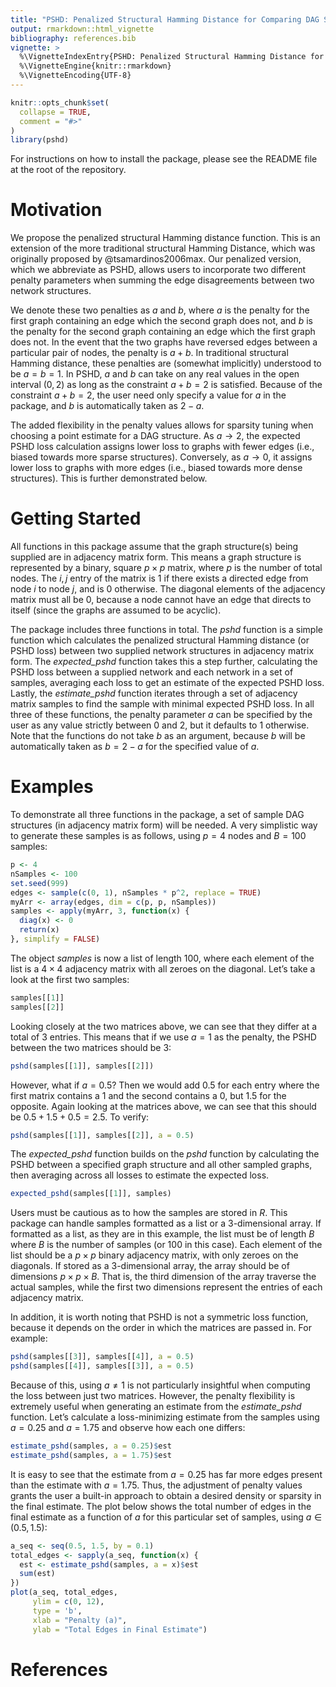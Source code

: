 ```yaml
---
title: "PSHD: Penalized Structural Hamming Distance for Comparing DAG Structures"
output: rmarkdown::html_vignette
bibliography: references.bib
vignette: >
  %\VignetteIndexEntry{PSHD: Penalized Structural Hamming Distance for Comparing DAG Structures}
  %\VignetteEngine{knitr::rmarkdown}
  %\VignetteEncoding{UTF-8}
---
```


```r
knitr::opts_chunk$set(
  collapse = TRUE,
  comment = "#>"
)
library(pshd)
```

For instructions on how to install the package, please see the README file at the root of the repository.

# Motivation

We propose the penalized structural Hamming distance function. This is an extension of the more traditional structural Hamming Distance, which was originally proposed by @tsamardinos2006max. Our penalized version, which we abbreviate as PSHD, allows users to incorporate two different penalty parameters when summing the edge disagreements between two network structures. 

We denote these two penalties as $a$ and $b$, where $a$ is the penalty for the first graph containing an edge which the second graph does not, and $b$ is the penalty for the second graph containing an edge which the first graph does not. In the event that the two graphs have reversed edges between a particular pair of nodes, the penalty is $a+b$. In traditional structural Hamming distance, these penalties are (somewhat implicitly) understood to be $a=b=1$. In PSHD, $a$ and $b$ can take on any real values in the open interval $(0,2)$ as long as the constraint $a+b=2$ is satisfied. Because of the constraint $a+b=2$, the user need only specify a value for $a$ in the package, and $b$ is automatically taken as $2-a$.

The added flexibility in the penalty values allows for sparsity tuning when choosing a point estimate for a DAG structure. As $a \longrightarrow 2$, the expected PSHD loss calculation assigns lower loss to graphs with fewer edges (i.e., biased towards more sparse structures). Conversely, as $a \longrightarrow 0$, it assigns lower loss to graphs with more edges (i.e., biased towards more dense structures). This is further demonstrated below.


# Getting Started

All functions in this package assume that the graph structure(s) being supplied are in adjacency matrix form. This means a graph structure is represented by a binary, square $p \times p$ matrix, where $p$ is the number of total nodes. The $i,j$ entry of the matrix is 1 if there exists a directed edge from node $i$ to node $j$, and is 0 otherwise. The diagonal elements of the adjacency matrix must all be 0, because a node cannot have an edge that directs to itself (since the graphs are assumed to be acyclic).

The package includes three functions in total. The *pshd* function is a simple function which calculates the penalized structural Hamming distance (or PSHD loss) between two supplied network structures in adjacency matrix form. The *expected_pshd* function takes this a step further, calculating the PSHD loss between a supplied network and each network in a set of samples, averaging each loss to get an estimate of the expected PSHD loss. Lastly, the *estimate_pshd* function iterates through a set of adjacency matrix samples to find the sample with minimal expected PSHD loss. In all three of these functions, the penalty parameter $a$ can be specified by the user as any value strictly between 0 and 2, but it defaults to 1 otherwise. Note that the functions do not take $b$ as an argument, because $b$ will be automatically taken as $b=2-a$ for the specified value of $a$.


# Examples

To demonstrate all three functions in the package, a set of sample DAG structures (in adjacency matrix form) will be needed. A very simplistic way to generate these samples is as follows, using $p=4$ nodes and $B=100$ samples:

```r
p <- 4
nSamples <- 100
set.seed(999)
edges <- sample(c(0, 1), nSamples * p^2, replace = TRUE)
myArr <- array(edges, dim = c(p, p, nSamples))
samples <- apply(myArr, 3, function(x) {
  diag(x) <- 0
  return(x)
}, simplify = FALSE)
```

The object *samples* is now a list of length 100, where each element of the list is a $4 \times 4$ adjacency matrix with all zeroes on the diagonal. Let's take a look at the first two samples: 

```r
samples[[1]]
samples[[2]]
```
Looking closely at the two matrices above, we can see that they differ at a total of 3 entries. This means that if we use $a=1$ as the penalty, the PSHD between the two matrices should be 3:

```r
pshd(samples[[1]], samples[[2]])
```
However, what if $a=0.5$? Then we would add 0.5 for each entry where the first matrix contains a 1 and the second contains a 0, but 1.5 for the opposite. Again looking at the matrices above, we can see that this should be $0.5 + 1.5 + 0.5 = 2.5$. To verify:

```r
pshd(samples[[1]], samples[[2]], a = 0.5)
```
The *expected_pshd* function builds on the *pshd* function by calculating the PSHD between a specified graph structure and all other sampled graphs, then averaging across all losses to estimate the expected loss. 

```r
expected_pshd(samples[[1]], samples)
```
Users must be cautious as to how the samples are stored in *R*. This package can handle samples formatted as a list or a 3-dimensional array. If formatted as a list, as they are in this example, the list must be of length $B$ where $B$ is the number of samples (or 100 in this case). Each element of the list should be a $p \times p$ binary adjacency matrix, with only zeroes on the diagonals. If stored as a 3-dimensional array, the array should be of dimensions $p \times p \times B$. That is, the third dimension of the array traverse the actual samples, while the first two dimensions represent the entries of each adjacency matrix.

In addition, it is worth noting that PSHD is not a symmetric loss function, because it depends on the order in which the matrices are passed in. For example:

```r
pshd(samples[[3]], samples[[4]], a = 0.5)
pshd(samples[[4]], samples[[3]], a = 0.5)
```

Because of this, using $a \neq 1$ is not particularly insightful when computing the loss between just two matrices. However, the penalty flexibility is extremely useful when generating an estimate from the *estimate_pshd* function. Let's calculate a loss-minimizing estimate from the samples using $a=0.25$ and $a=1.75$ and observe how each one differs:

```r
estimate_pshd(samples, a = 0.25)$est
estimate_pshd(samples, a = 1.75)$est
```
It is easy to see that the estimate from $a=0.25$ has far more edges present than the estimate with $a=1.75$. Thus, the adjustment of penalty values grants the user a built-in approach to obtain a desired density or sparsity in the final estimate. The plot below shows the total number of edges in the final estimate as a function of $a$ for this particular set of samples, using $a \in (0.5, 1.5)$:

```r
a_seq <- seq(0.5, 1.5, by = 0.1)
total_edges <- sapply(a_seq, function(x) {
  est <- estimate_pshd(samples, a = x)$est
  sum(est)
})
plot(a_seq, total_edges,
     ylim = c(0, 12),
     type = 'b', 
     xlab = "Penalty (a)", 
     ylab = "Total Edges in Final Estimate")
```


# References
